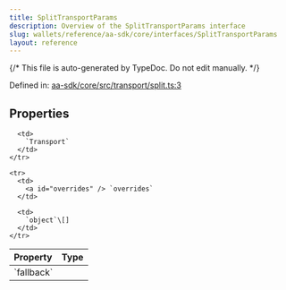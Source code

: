 ```yaml
---
title: SplitTransportParams
description: Overview of the SplitTransportParams interface
slug: wallets/reference/aa-sdk/core/interfaces/SplitTransportParams
layout: reference
---
```


{/* This file is auto-generated by TypeDoc. Do not edit manually. */}

Defined in: [aa-sdk/core/src/transport/split.ts:3](https://github.com/alchemyplatform/aa-sdk/blob/0cc60e9f694c242d91befdaa2f26cdec3ee389c5/aa-sdk/core/src/transport/split.ts#L3)

## Properties

<table>
  <thead>
    <tr>
      <th align="left">Property</th>
      <th align="left">Type</th>
    </tr>
  </thead>

  <tbody>
    <tr>
      <td>
        <a id="fallback" /> `fallback`
      </td>

      <td>
        `Transport`
      </td>
    </tr>

    <tr>
      <td>
        <a id="overrides" /> `overrides`
      </td>

      <td>
        `object`\[]
      </td>
    </tr>

  </tbody>
</table>
